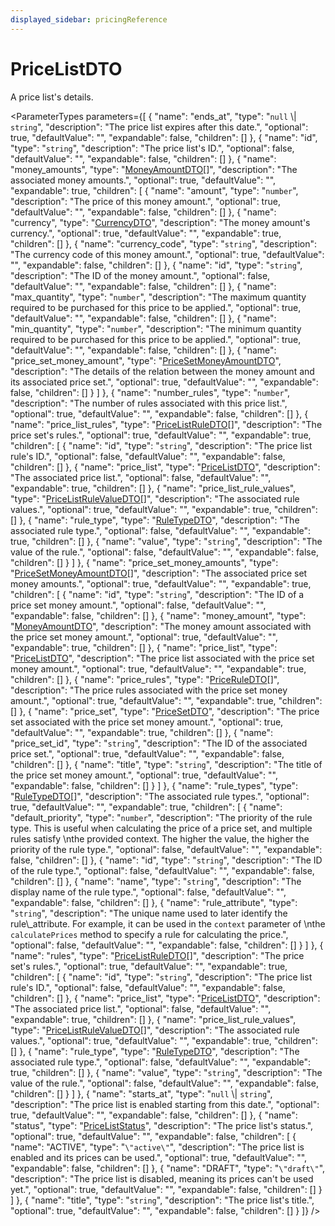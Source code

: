 ```yaml
---
displayed_sidebar: pricingReference
---
```



# PriceListDTO

A price list's details.

<ParameterTypes parameters={[
  {
    "name": "ends_at",
    "type": "`null` \\| `string`",
    "description": "The price list expires after this date.",
    "optional": true,
    "defaultValue": "",
    "expandable": false,
    "children": []
  },
  {
    "name": "id",
    "type": "`string`",
    "description": "The price list's ID.",
    "optional": false,
    "defaultValue": "",
    "expandable": false,
    "children": []
  },
  {
    "name": "money_amounts",
    "type": "[MoneyAmountDTO](pricing.MoneyAmountDTO.mdx)[]",
    "description": "The associated money amounts.",
    "optional": true,
    "defaultValue": "",
    "expandable": true,
    "children": [
      {
        "name": "amount",
        "type": "`number`",
        "description": "The price of this money amount.",
        "optional": true,
        "defaultValue": "",
        "expandable": false,
        "children": []
      },
      {
        "name": "currency",
        "type": "[CurrencyDTO](pricing.CurrencyDTO.mdx)",
        "description": "The money amount's currency.",
        "optional": true,
        "defaultValue": "",
        "expandable": true,
        "children": []
      },
      {
        "name": "currency_code",
        "type": "`string`",
        "description": "The currency code of this money amount.",
        "optional": true,
        "defaultValue": "",
        "expandable": false,
        "children": []
      },
      {
        "name": "id",
        "type": "`string`",
        "description": "The ID of the money amount.",
        "optional": false,
        "defaultValue": "",
        "expandable": false,
        "children": []
      },
      {
        "name": "max_quantity",
        "type": "`number`",
        "description": "The maximum quantity required to be purchased for this price to be applied.",
        "optional": true,
        "defaultValue": "",
        "expandable": false,
        "children": []
      },
      {
        "name": "min_quantity",
        "type": "`number`",
        "description": "The minimum quantity required to be purchased for this price to be applied.",
        "optional": true,
        "defaultValue": "",
        "expandable": false,
        "children": []
      },
      {
        "name": "price_set_money_amount",
        "type": "[PriceSetMoneyAmountDTO](pricing.PriceSetMoneyAmountDTO.mdx)",
        "description": "The details of the relation between the money amount and its associated price set.",
        "optional": true,
        "defaultValue": "",
        "expandable": false,
        "children": []
      }
    ]
  },
  {
    "name": "number_rules",
    "type": "`number`",
    "description": "The number of rules associated with this price list.",
    "optional": true,
    "defaultValue": "",
    "expandable": false,
    "children": []
  },
  {
    "name": "price_list_rules",
    "type": "[PriceListRuleDTO](pricing.PriceListRuleDTO.mdx)[]",
    "description": "The price set's rules.",
    "optional": true,
    "defaultValue": "",
    "expandable": true,
    "children": [
      {
        "name": "id",
        "type": "`string`",
        "description": "The price list rule's ID.",
        "optional": false,
        "defaultValue": "",
        "expandable": false,
        "children": []
      },
      {
        "name": "price_list",
        "type": "[PriceListDTO](pricing.PriceListDTO.mdx)",
        "description": "The associated price list.",
        "optional": false,
        "defaultValue": "",
        "expandable": true,
        "children": []
      },
      {
        "name": "price_list_rule_values",
        "type": "[PriceListRuleValueDTO](pricing.PriceListRuleValueDTO.mdx)[]",
        "description": "The associated rule values.",
        "optional": true,
        "defaultValue": "",
        "expandable": true,
        "children": []
      },
      {
        "name": "rule_type",
        "type": "[RuleTypeDTO](pricing.RuleTypeDTO.mdx)",
        "description": "The associated rule type.",
        "optional": false,
        "defaultValue": "",
        "expandable": true,
        "children": []
      },
      {
        "name": "value",
        "type": "`string`",
        "description": "The value of the rule.",
        "optional": false,
        "defaultValue": "",
        "expandable": false,
        "children": []
      }
    ]
  },
  {
    "name": "price_set_money_amounts",
    "type": "[PriceSetMoneyAmountDTO](pricing.PriceSetMoneyAmountDTO.mdx)[]",
    "description": "The associated price set money amounts.",
    "optional": true,
    "defaultValue": "",
    "expandable": true,
    "children": [
      {
        "name": "id",
        "type": "`string`",
        "description": "The ID of a price set money amount.",
        "optional": false,
        "defaultValue": "",
        "expandable": false,
        "children": []
      },
      {
        "name": "money_amount",
        "type": "[MoneyAmountDTO](pricing.MoneyAmountDTO.mdx)",
        "description": "The money amount associated with the price set money amount.",
        "optional": true,
        "defaultValue": "",
        "expandable": true,
        "children": []
      },
      {
        "name": "price_list",
        "type": "[PriceListDTO](pricing.PriceListDTO.mdx)",
        "description": "The price list associated with the price set money amount.",
        "optional": true,
        "defaultValue": "",
        "expandable": true,
        "children": []
      },
      {
        "name": "price_rules",
        "type": "[PriceRuleDTO](pricing.PriceRuleDTO.mdx)[]",
        "description": "The price rules associated with the price set money amount.",
        "optional": true,
        "defaultValue": "",
        "expandable": true,
        "children": []
      },
      {
        "name": "price_set",
        "type": "[PriceSetDTO](pricing.PriceSetDTO.mdx)",
        "description": "The price set associated with the price set money amount.",
        "optional": true,
        "defaultValue": "",
        "expandable": true,
        "children": []
      },
      {
        "name": "price_set_id",
        "type": "`string`",
        "description": "The ID of the associated price set.",
        "optional": true,
        "defaultValue": "",
        "expandable": false,
        "children": []
      },
      {
        "name": "title",
        "type": "`string`",
        "description": "The title of the price set money amount.",
        "optional": true,
        "defaultValue": "",
        "expandable": false,
        "children": []
      }
    ]
  },
  {
    "name": "rule_types",
    "type": "[RuleTypeDTO](pricing.RuleTypeDTO.mdx)[]",
    "description": "The associated rule types.",
    "optional": true,
    "defaultValue": "",
    "expandable": true,
    "children": [
      {
        "name": "default_priority",
        "type": "`number`",
        "description": "The priority of the rule type. This is useful when calculating the price of a price set, and multiple rules satisfy \nthe provided context. The higher the value, the higher the priority of the rule type.",
        "optional": false,
        "defaultValue": "",
        "expandable": false,
        "children": []
      },
      {
        "name": "id",
        "type": "`string`",
        "description": "The ID of the rule type.",
        "optional": false,
        "defaultValue": "",
        "expandable": false,
        "children": []
      },
      {
        "name": "name",
        "type": "`string`",
        "description": "The display name of the rule type.",
        "optional": false,
        "defaultValue": "",
        "expandable": false,
        "children": []
      },
      {
        "name": "rule_attribute",
        "type": "`string`",
        "description": "The unique name used to later identify the rule\\_attribute. For example, it can be used in the `context` parameter of \nthe `calculatePrices` method to specify a rule for calculating the price.",
        "optional": false,
        "defaultValue": "",
        "expandable": false,
        "children": []
      }
    ]
  },
  {
    "name": "rules",
    "type": "[PriceListRuleDTO](pricing.PriceListRuleDTO.mdx)[]",
    "description": "The price set's rules.",
    "optional": true,
    "defaultValue": "",
    "expandable": true,
    "children": [
      {
        "name": "id",
        "type": "`string`",
        "description": "The price list rule's ID.",
        "optional": false,
        "defaultValue": "",
        "expandable": false,
        "children": []
      },
      {
        "name": "price_list",
        "type": "[PriceListDTO](pricing.PriceListDTO.mdx)",
        "description": "The associated price list.",
        "optional": false,
        "defaultValue": "",
        "expandable": true,
        "children": []
      },
      {
        "name": "price_list_rule_values",
        "type": "[PriceListRuleValueDTO](pricing.PriceListRuleValueDTO.mdx)[]",
        "description": "The associated rule values.",
        "optional": true,
        "defaultValue": "",
        "expandable": true,
        "children": []
      },
      {
        "name": "rule_type",
        "type": "[RuleTypeDTO](pricing.RuleTypeDTO.mdx)",
        "description": "The associated rule type.",
        "optional": false,
        "defaultValue": "",
        "expandable": true,
        "children": []
      },
      {
        "name": "value",
        "type": "`string`",
        "description": "The value of the rule.",
        "optional": false,
        "defaultValue": "",
        "expandable": false,
        "children": []
      }
    ]
  },
  {
    "name": "starts_at",
    "type": "`null` \\| `string`",
    "description": "The price list is enabled starting from this date.",
    "optional": true,
    "defaultValue": "",
    "expandable": false,
    "children": []
  },
  {
    "name": "status",
    "type": "[PriceListStatus](../enums/pricing.PriceListStatus.mdx)",
    "description": "The price list's status.",
    "optional": true,
    "defaultValue": "",
    "expandable": false,
    "children": [
      {
        "name": "ACTIVE",
        "type": "`\"active\"`",
        "description": "The price list is enabled and its prices can be used.",
        "optional": true,
        "defaultValue": "",
        "expandable": false,
        "children": []
      },
      {
        "name": "DRAFT",
        "type": "`\"draft\"`",
        "description": "The price list is disabled, meaning its prices can't be used yet.",
        "optional": true,
        "defaultValue": "",
        "expandable": false,
        "children": []
      }
    ]
  },
  {
    "name": "title",
    "type": "`string`",
    "description": "The price list's title.",
    "optional": true,
    "defaultValue": "",
    "expandable": false,
    "children": []
  }
]} />
